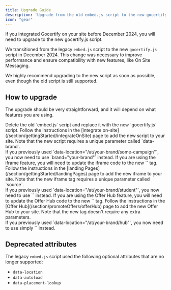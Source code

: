 ```yaml
---
title: Upgrade Guide
description: 'Upgrade from the old embed.js script to the new gocertify.js script.'
icon: "gear"
---
```


<Tip>
  If you integrated Gocertify on your site before December 2024, you will need to upgrade to the new gocertify.js script.
</Tip>

We transitioned from the legacy `embed.js` script to the new `gocertify.js` script in December 2024. This change was necessary to improve performance and ensure compatibility with new features, like On Site Messaging.

We highly recommend upgrading to the new script as soon as possible, even though the old script is still supported.

## How to upgrade

The upgrade should be very straightforward, and it will depend on what features you are using.

<Steps>
  <Step title="Replace the script">
    Delete the old `embed.js` script and replace it with the new `gocertify.js` script.
    Follow the instructions in the [integrate on-site](/section/gettingStarted/integrateOnSite) page to add the new script to your site.
    <Info>
      Note that the new script requires a unique parameter called `data-brand`.<br/>
      If you previously used `data-location="/at/your-brand/some-campaign"`, you now need to use `brand="your-brand"` instead.
    </Info>
  </Step>
  <Step title="Include your iframe">
    If you are using the iframe feature, you will need to update the iframe code to the new `<gocertify-iframe>` tag.
    Follow the instructions in the [landing Pages](/section/gettingStarted/landingPages) page to add the new iframe to your site.
    <Info>
      Note that the new iframe tag requires a unique parameter called `source`.<br/>
      If you previously used `data-location="/at/your-brand/student"`, you now need to use `<gocertify-iframe source="student"></gocertify-iframe>` instead.
    </Info>
  </Step>
  <Step title="Include your Offer Hub">
    If you are using the Offer Hub feature, you will need to update the Offer Hub code to the new `<gocertify-hub>` tag.
    Follow the instructions in the [Offer Hub](/section/promoteOffers/offerHub) page to add the new Offer Hub to your site.
    <Info>
      Note that the new tag doesn't require any extra parameters.<br/>
      If you previously used `data-location="/at/your-brand/hub"`, you now need to use simply `<gocertify-hub></gocertify-hub>` instead.
    </Info>
  </Step>
</Steps>

## Deprecated attributes

The legacy `embed.js` script used the following optional attributes that are no longer supported:

- `data-location`
- `data-autoload`
- `data-placement-lookup`
